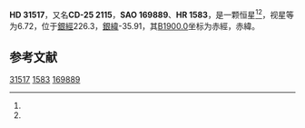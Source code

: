 {{Starbox begin
| name = HD 31517
}}
{{Starbox observe
| epoch = [[J2000.0|J2000.0]]
| constell = {{星座名待查}}<ref name=SIMBAD>{{cite web
 | url=http://simbad.u-strasbg.fr/simbad/sim-id?Ident=HR+1583
 | title =Pulsating variable Star
 | publisher=Centre de Données astronomiques de Strasbourg
 | work=SIMBAD
 | accessdate=2012-07-13}}</ref><ref name=DATA>{{cite web
 | url=http://vizier.u-strasbg.fr/viz-bin/VizieR-5?-out.add=.&-source=5050&-corr=PK=HR&-out.max=9999&HR=1583
 | title=VizieR Detailed Page
 | accessdate=2012-07-13
 | archive-date=2016-03-05
 | archive-url=https://web.archive.org/web/20160305033713/http://vizier.u-strasbg.fr/viz-bin/VizieR-5?-out.add=.&-source=5050&-corr=PK=HR&-out.max=9999&HR=1583
 | dead-url=no
 }}</ref>
| 星官 = 
| ra = {{RA|4|55|30.2}}<ref name=SIMBAD /><ref name=DATA />
| dec = {{DEC|-25|43|40}}<ref name=SIMBAD /><ref name=DATA />
| appmag_v = 6.72<ref name=SIMBAD /><ref name=DATA />
}}
{{Starbox character
| class = F0-2III<ref name=SIMBAD /><ref name=DATA />
| b-v = 0.27<ref name=SIMBAD /><ref name=DATA />
| u-b = <ref name=SIMBAD /><ref name=DATA />
| r-i = <ref name=SIMBAD /><ref name=DATA />
| variable = 
}}
{{Starbox astrometry
| radial_v = 
| prop_mo_ra = 25
| parallax = 
| p_error = 
}}
{{Starbox catalog
| names =CD-25 2115，[[SAO星表|SAO]] 169889，[[HD星表|HD]] 31517，[[HR星表|HR]] 1583}}
{{Starbox reference |Simbad=HR+1583}}
{{Starbox end}}

'''HD 31517'''，又名'''CD-25 2115'''，'''SAO 169889'''、'''HR 1583'''，是一颗恒星<ref name=SIMBAD /><ref name=DATA />，视星等为6.72，位于[[銀道座標系|銀經]]226.3，[[銀道座標系|銀緯]]-35.91，其[[B1900.0|B1900.0]]坐标为赤經{{RA|4|51|24.6}}，赤緯{{DEC|-25|-35.91|16}}。

== 参考文献 ==
{{reflist}}

{{star-stub}}

[[Category:HD和HDE天體|31517]]
[[Category:HR天體|1583]]
[[Category:SAO天體|169889]]